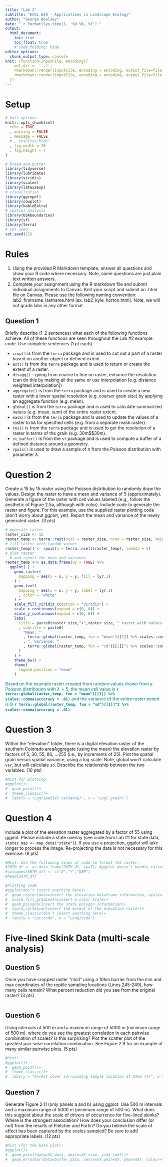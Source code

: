 ```yaml
---
title: "Lab 2"
subtitle: "ECOL 620 - Applications in Landscape Ecology"
author: "George Woolsey"
date: "`r format(Sys.time(), '%d %B, %Y')`"
output: 
  html_document:
    toc: true
    toc_float: true
    # code_folding: hide
editor_options: 
  chunk_output_type: console
knit: (function(inputFile, encoding){ 
    out_dir <- '../';
    rmarkdown::render(inputFile, encoding = encoding, output_file=file.path(dirname(inputFile), out_dir, 'index.html'));
    rmarkdown::render(inputFile, encoding = encoding, output_file=file.path(dirname(inputFile), out_dir, '/data/lab2_george_woolsey.html')) 
  })
---
```


# Setup

```r
# knit options
knitr::opts_chunk$set(
  echo = TRUE
  , warning = FALSE
  , message = FALSE
  # , results='hide'
  , fig.width = 10
  , fig.height = 7
)
```

```r
# bread-and-butter
library(tidyverse)
library(lubridate)
library(viridis)
library(scales)
library(latex2exp)
# visualization
library(ggrepel)
library(cowplot)
library(kableExtra)
# spatial analysis
library(USAboundaries)
library(sf)
library(terra)
# set seed
set.seed(11)
```


# Rules

1. Using the provided R Markdown template, answer all questions and show your R code where necessary. Note, some questions are just plain text written answers.
2. Complete your assignment using the R markdown file and submit individual assignments to Canvas. Knit your script and submit an .html file on Canvas. Please use  the following naming convention: lab2_firstname_lastname.html (ex. lab2_kyle_horton.html).  Note, we will not grade labs in any other format.

## Question 1

Briefly describe (1-2 sentences) what each of the following functions achieve. All of these functions are seen throughout the Lab #2 example code. Use complete sentences (1 pt each). 

* `crop()` is from the `terra` package and is used to cut out a part of a raster based on another object or defined extent.
* `ext()` is from the `terra` package and is used to return or create the extent of a raster.
* `disagg()` - going from coarse to fine on raster, enhance the resolution (can do this by making all the same or use interpolation [e.g. distance weighted interpolation])
* `aggregate()` is from the `terra` package and is used to create a new raster with a lower spatial resolution (e.g. coarser grain size) by applying an aggregate function (e.g. mean).
* `global()` is from the `terra` package and is used to calculate summarized values (e.g. mean, sum) of the entire raster extent.
* `mask()` is from the `terra` package and is used to update the values of a raster to `NA` for specified cells (e.g. from a separate mask raster).
* `res()` is from the `terra` package and is used to get the resolution of a raster in terms of the grain (e.g. 30m$\times$30m).
* `st_buffer()` is from the `sf` package and is used to compute a buffer of a defined distance around a geometry.
* `rpois()` is used to draw a sample of $n$ from the Poisson distribution with parameter $\lambda$. 

# Question 2 
Create a 15 by 15 raster using the Poisson distribution to randomly draw the values. Design the raster to have a mean and variance of 5 (approximately). Generate a figure of the raster with cell values labeled (e.g., follow the aesthetic of Figure 2.5a, although with color). Include code to generate the raster and figure. For this example, use the supplied raster plotting code (don’t worry about ggplot, yet). Report the mean and variance of the newly generated raster. (3 pts)

```r
# generate raster
raster_size <- 15
raster_temp <- terra::rast(ncol = raster_size, nrow = raster_size, xmin = 0, xmax = raster_size, ymin = 0, ymax = raster_size)
# fill raster with random values
raster_temp[] <- rpois(n = terra::ncell(raster_temp), lambda = 5)
# plot raster
  # and report the mean and variance
raster_temp %>% as.data.frame(xy = TRUE) %>% 
  ggplot(.) +
    geom_raster(
      mapping = aes(x = x, y = y, fill = lyr.1)
    ) +
    geom_text(
      mapping = aes(x = x, y = y, label = lyr.1)
      , color = "white"
    ) +
    scale_fill_viridis_c(option = "viridis") +
    scale_x_continuous(expand = c(0, 0)) +
    scale_y_continuous(expand = c(0, 0)) +
    labs(
      title = paste0(raster_size,"x",raster_size, " raster with values drawn from the Poisson distribution")
      , subtitle = paste0(
        "Mean: "
        , terra::global(raster_temp, fun = "mean")[[1]] %>% scales::comma(accuracy = .01)
        , ", Variance: "
        , terra::global(raster_temp, fun = "sd")[[1]]^2 %>% scales::comma(accuracy = .01)
      )
    ) +
    theme_bw() +
    theme(
      legend.position = "none"
    )
```

<span style="color: teal;">
Based on the example raster created from random values drawn from a Poisson distribution with $\lambda = 5$, the mean cell value is **`r terra::global(raster_temp, fun = "mean")[[1]] %>% scales::comma(accuracy = .01)`** and the variance of the entire raster extent is is **`r terra::global(raster_temp, fun = "sd")[[1]]^2 %>% scales::comma(accuracy = .01)`**.
</span>

# Question 3

Within the “elevation” folder, there is a digital elevation raster of the southern Colorado areaAggregate (using the mean) the elevation raster by factors of 5, 30, 55, 80, …255 (i.e., by increments of 25). Plot the spatial grain versus spatial variance, using a log scale. Note, global won't calculate `var`, but will calculate `sd`. Describe the relationship between the two variables. (10 pts)


```r
#Hint for plotting:
#ggplot()+
#  geom_point()+
#  theme_classic()+
#  labs(y = "Log(spatial variance)", x = "Log( grain)")
```


# Question 4

Include a plot of the elevation raster aggregated by a factor of 55 using ggplot. Please include a state overlay (see code from Lab #1 for state data, `states_map <- map_data("state")`). If you use a projection, ggplot will take longer to process the image. Re-projecting the data is not necessary for this exercise. (8 pts) 


```r
#Hint: Use the following lines of code to format the raster. 
#SRTM_df <- as.data.frame(SRTM_df, xy=T); #ggplot doesn’t handle rasters that well. Convert to a dataframe
#colnames(SRTM_df) <- c("X","Y","DEM")
#head(SRTM_df)
```


```r
#Plotting code
#ggplot(don’t insert anything here)+
#  geom_raster(data=insert the elevation dataframe information, aes(x=?, y=?, fill=?))+
#  scale_fill_gradientn(insert a color scale)+
#  geom_polygon(insert the state polygon information)+
#  coord_cartesian(insert the extent of the elevation raster)+
#  theme_classic(don’t insert anything here)+
#  labs(y = "Latitude", x = "Longitude")
```

# Five-lined Skink Data (multi-scale analysis)


## Question 5
Once you have cropped raster “nlcd” using a 10km barrier from the min and max coordinates of the reptile sampling locations (Lines 245-249), how many cells remain? What percent reduction did you see from the original raster?  (3 pts)

```r

```


## Question 6
Using intervals of 500 m and a maximum range of 5000 m (minimum range of 500 m), where do you see the greatest correlation in each pairwise combination of scales? Is this surprising? Plot the scatter plot of the greatest pair-wise correlation combination. See Figure 2.9 for an example of many similar pairwise plots. (5 pts)


```r
#Hint:
#ggplot()+
#  geom_point()+
#  theme_classic()+
#  labs(y = "Forest cover surrounding sample location at XXkm (%)", x = "Forest cover surrounding sample   location at XXkm (%))")
```

## Question 7
Generate Figure 2.11 (only panels a and b) using ggplot. Use 500 m intervals and a maximum range of 5000 m (minimum range of 500 m). What does this suggest about the scale of drivers of occurrence for five-lined skinks? Where is the strongest association? How does your conclusion differ (or not) from the results of Fletcher and Fortin? Do you believe the scale of effect has been captured by the scales sampled? Be sure to add appropriate labels. (12 pts) 


```r
#Hint (for the beta plot):
#ggplot()+
#  geom_point(data=XX_data, aes(x=XX_size, y=XX_coef))+
#  geom_errorbar(data=buffer_data, aes(x=XX,ymin=XX, ymax=XX), colour="black", width=.1)
```





